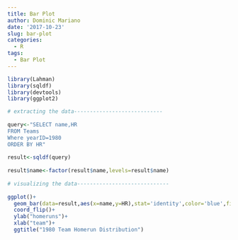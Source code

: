 ```yaml
---
title: Bar Plot
author: Dominic Mariano
date: '2017-10-23'
slug: bar-plot
categories:
  - R
tags:
  - Bar Plot
---
```


```r
library(Lahman)
library(sqldf)
library(devtools)
library(ggplot2)
```

```r
# extracting the data---------------------------- 
  
query<-"SELECT name,HR 
FROM Teams 
Where yearID=1980 
ORDER BY HR" 
  
result<-sqldf(query) 
  
result$name<-factor(result$name,levels=result$name) 
  
# visualizing the data----------------------------- 
  
ggplot()+ 
  geom_bar(data=result,aes(x=name,y=HR),stat='identity',color='blue',fill='white')+ 
  coord_flip()+ 
  ylab("homeruns")+ 
  xlab("team")+ 
  ggtitle("1980 Team Homerun Distribution")
```

